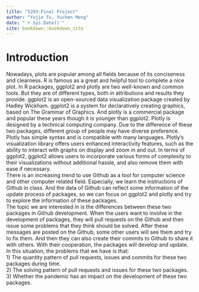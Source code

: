 ```yaml
--- 
title: "5293-Final Project"
author: "Yujie Tu, Yuchen Meng"
date: "`r Sys.Date()`"
site: bookdown::bookdown_site
---
```


# Introduction

Nowadays, plots are popular among all fields because of its conciseness and clearness. R is famous as a great and helpful tool to complete a nice plot. In R packages, ggplot2 and plotly are two well-known and common tools. But they are of different types, both in attributions and results they provide. 
ggplot2 is an open-sourced data visualization package created by Hadley Wickham. ggplot2 is a system for declaratively creating graphics, based on The Grammar of Graphics. And plotly is a commercial package and popular these years though it is younger than ggplot2. Plotly is designed by a technical computing company.
Due to the difference of these two packages, different group of people may have diverse preference. Plotly has simple syntax and is compatible with many languages. Plotly’s visualization library offers users enhanced interactivity features, such as the ability to interact with graphs on display and zoom in and out. In terms of ggplot2, ggplot2 allows users to incorporate various forms of complexity to their visualizations without additional hassle, and also remove them with ease if necessary.   
There is an increasing trend to use Github as a tool for computer science and other computer related field. Especially, we learn the instructions of Github in class. And the data of Github can reflect some information of the update process of packages, so we can focus on ggplot2 and plotly and try to explore the information of these packages.   
The topic we are interested in is the differences between these two packages in Github development. When the users want to involve in the development of packages, they will pull requests on the Github and then issue some problems that they think should be solved. After these messages are posted on the Github, some other users will see them and try to fix them. And then they can also create their commits to Github to share it with others. With their cooperation, the packages will develop and update. In this situation, the problems that we have is that:  
1) The quantity pattern of pull requests, issues and commits for these two packages during time.  
2) The solving pattern of pull requests and issues for these two packages.  
3) Whether the pandemic has an impact on the development of these two packages.  
